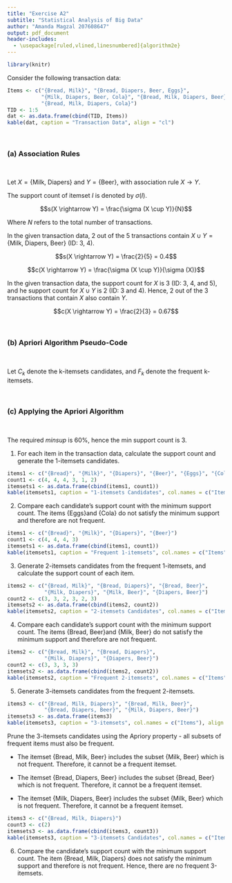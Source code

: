 ---
title: "Exercise A2"
subtitle: "Statistical Analysis of Big Data"
author: "Amanda Magzal 207608647"
output: pdf_document
header-includes:
  - \usepackage[ruled,vlined,linesnumbered]{algorithm2e}
---

```{r include=FALSE}
library(knitr)
```


Consider the following transaction data:

```{r echo=FALSE}
Items <- c("{Bread, Milk}", "{Bread, Diapers, Beer, Eggs}",
           "{Milk, Diapers, Beer, Cola}", "{Bread, Milk, Diapers, Beer}",
           "{Bread, Milk, Diapers, Cola}")
TID <- 1:5
dat <- as.data.frame(cbind(TID, Items))
kable(dat, caption = "Transaction Data", align = "cl")
```

&nbsp;


### (a) Association Rules

&nbsp;

Let $X=\{\text{Milk, Diapers}\}$ and $Y=\{\text{Beer}\}$, with association rule $X \rightarrow Y$.

The support count of itemset $I$ is denoted by $\sigma (I)$.

\underline{Support:}
$$s(X \rightarrow Y) = \frac{\sigma (X \cup Y)}{N}$$

Where $N$ refers to the total number of transactions.

In the given transaction data, 2 out of the 5 transactions contain $X \cup Y = \text{\{Milk, Diapers, Beer\}}$ (ID: 3, 4).

$$s(X \rightarrow Y) = \frac{2}{5} = 0.4$$

\underline{Confidence:}
$$c(X \rightarrow Y) = \frac{\sigma (X \cup Y)}{\sigma (X)}$$

In the given transaction data, the support count for $X$ is 3 (ID: 3, 4, and 5), and he support count for $X \cup Y$ is 2 (ID: 3 and 4). Hence, 2 out of the 3 transactions that contain $X$ also contain $Y$.

$$c(X \rightarrow Y) = \frac{2}{3} = 0.67$$

&nbsp;


### (b) Apriori Algorithm Pseudo-Code

&nbsp;

Let $C_k$ denote the k-itemsets candidates, and $F_k$ denote the frequent k-itemsets.

\begin{algorithm}[H]
\DontPrintSemicolon
\SetAlgoLined
\BlankLine
$k = 1$\;
$F_1 = $ find all frequent 1-itemsets\;
\While{$F_k \ne \emptyset$}{
    $k = k+1$\;
    $C_k = $ generate k-itemsets candidates using $F_{k-1}$\;
    $C_k = $ prune candidates using $C_k \text{ and } F_{k-1}$\;
    \For{$\text{each}$ candidate in $C_k$}{
        calculate the support count\;
    }
    $F_k = $ candidates in $C_k$ with support count $> minsup$\;
}
\Return{$\cup _k F_k$}
\caption{Apriori Algorithm}
\end{algorithm}

&nbsp;


### (c) Applying the Apriori Algorithm

&nbsp;

The required $minsup$ is $60\%$, hence the min support count is 3.


1. For each item in the transaction data, calculate the support count and generate the 1-itemsets candidates.

```{r echo=FALSE}
items1 <- c("{Bread}", "{Milk}", "{Diapers}", "{Beer}", "{Eggs}", "{Cola}")
count1 <- c(4, 4, 4, 3, 1, 2)
itemsets1 <- as.data.frame(cbind(items1, count1))
kable(itemsets1, caption = "1-itemsets Candidates", col.names = c("Items", "Support Count"), align = "cc")
```

2. Compare each candidate's support count with the minimum support count. The items $\text{\{Eggs\} and \{Cola\}}$ do not satisfy the minimum support and therefore are not frequent.

```{r echo=FALSE}
items1 <- c("{Bread}", "{Milk}", "{Diapers}", "{Beer}")
count1 <- c(4, 4, 4, 3)
itemsets1 <- as.data.frame(cbind(items1, count1))
kable(itemsets1, caption = "Frequent 1-itemsets", col.names = c("Items", "Support Count"), align = "cc")
```

3. Generate 2-itemsets candidates from the frequent 1-itemsets, and calculate the support count of each item.

```{r echo=FALSE}
items2 <- c("{Bread, Milk}", "{Bread, Diapers}", "{Bread, Beer}", 
            "{Milk, Diapers}", "{Milk, Beer}", "{Diapers, Beer}")
count2 <- c(3, 3, 2, 3, 2, 3)
itemsets2 <- as.data.frame(cbind(items2, count2))
kable(itemsets2, caption = "2-itemsets Candidates", col.names = c("Items", "Support Count"), align = "cc")
```

4. Compare each candidate's support count with the minimum support count.
The items $\text{\{Bread, Beer\} and \{Milk, Beer\}}$ do not satisfy the minimum support and therefore are not frequent.

```{r echo=FALSE}
items2 <- c("{Bread, Milk}", "{Bread, Diapers}", 
            "{Milk, Diapers}", "{Diapers, Beer}")
count2 <- c(3, 3, 3, 3)
itemsets2 <- as.data.frame(cbind(items2, count2))
kable(itemsets2, caption = "Frequent 2-itemsets", col.names = c("Items", "Support Count"), align = "cc")
```

5. Generate 3-itemsets candidates from the frequent 2-itemsets.

```{r echo=FALSE}
items3 <- c("{Bread, Milk, Diapers}", "{Bread, Milk, Beer}",
            "{Bread, Diapers, Beer}", "{Milk, Diapers, Beer}")
itemsets3 <- as.data.frame(items3)
kable(itemsets3, caption = "3-itemsets", col.names = c("Items"), align = "c")
```

Prune the 3-itemsets candidates using the Apriory property - all subsets of frequent items must also be frequent.

- The itemset $\text{\{Bread, Milk, Beer\}}$ includes the subset $\text{\{Milk, Beer\}}$ which is not frequent. Therefore, it cannot be a frequent itemset.

- The itemset $\text{\{Bread, Diapers, Beer\}}$ includes the subset $\text{\{Bread, Beer\}}$ which is not frequent. Therefore, it cannot be a frequent itemset.

- The itemset $\text{\{Milk, Diapers, Beer\}}$ includes the subset $\text{\{Milk, Beer\}}$ which is not frequent. Therefore, it cannot be a frequent itemset.


```{r echo=FALSE}
items3 <- c("{Bread, Milk, Diapers}")
count3 <- c(2)
itemsets3 <- as.data.frame(cbind(items3, count3))
kable(itemsets3, caption = "3-itemsets Candidates", col.names = c("Items", "Support Count"), align = "cc")
```

6. Compare the candidate's support count with the minimum support count. The item $\text{\{Bread, Milk, Diapers\}}$ does not satisfy the minimum support and therefore is not frequent. Hence, there are no frequent 3-itemsets.






